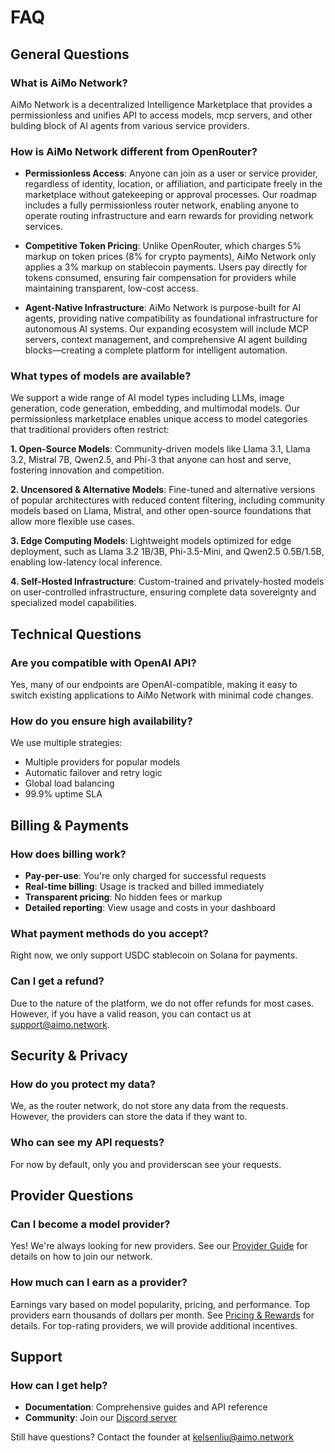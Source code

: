 # FAQ

## General Questions

### What is AiMo Network?

AiMo Network is a decentralized Intelligence Marketplace that provides a permissionless and unifies API to access models, mcp servers, and other bulding block of AI agents from various service providers.

### How is AiMo Network different from OpenRouter?

- **Permissionless Access**: Anyone can join as a user or service provider, regardless of identity, location, or affiliation, and participate freely in the marketplace without gatekeeping or approval processes. Our roadmap includes a fully permissionless router network, enabling anyone to operate routing infrastructure and earn rewards for providing network services.

- **Competitive Token Pricing**: Unlike OpenRouter, which charges 5% markup on token prices (8% for crypto payments), AiMo Network only applies a 3% markup on stablecoin payments. Users pay directly for tokens consumed, ensuring fair compensation for providers while maintaining transparent, low-cost access.

- **Agent-Native Infrastructure**: AiMo Network is purpose-built for AI agents, providing native compatibility as foundational infrastructure for autonomous AI systems. Our expanding ecosystem will include MCP servers, context management, and comprehensive AI agent building blocks—creating a complete platform for intelligent automation.

### What types of models are available?

We support a wide range of AI model types including LLMs, image generation, code generation, embedding, and multimodal models. Our permissionless marketplace enables unique access to model categories that traditional providers often restrict:

**1. Open-Source Models**: Community-driven models like Llama 3.1, Llama 3.2, Mistral 7B, Qwen2.5, and Phi-3 that anyone can host and serve, fostering innovation and competition.

**2. Uncensored & Alternative Models**: Fine-tuned and alternative versions of popular architectures with reduced content filtering, including community models based on Llama, Mistral, and other open-source foundations that allow more flexible use cases.

**3. Edge Computing Models**: Lightweight models optimized for edge deployment, such as Llama 3.2 1B/3B, Phi-3.5-Mini, and Qwen2.5 0.5B/1.5B, enabling low-latency local inference.

**4. Self-Hosted Infrastructure**: Custom-trained and privately-hosted models on user-controlled infrastructure, ensuring complete data sovereignty and specialized model capabilities.

## Technical Questions

### Are you compatible with OpenAI API?

Yes, many of our endpoints are OpenAI-compatible, making it easy to switch existing applications to AiMo Network with minimal code changes.

### How do you ensure high availability?

We use multiple strategies:
- Multiple providers for popular models
- Automatic failover and retry logic
- Global load balancing
- 99.9% uptime SLA

## Billing & Payments

### How does billing work?

- **Pay-per-use**: You're only charged for successful requests
- **Real-time billing**: Usage is tracked and billed immediately
- **Transparent pricing**: No hidden fees or markup
- **Detailed reporting**: View usage and costs in your dashboard

### What payment methods do you accept?

Right now, we only support USDC stablecoin on Solana for payments. 

### Can I get a refund?

Due to the nature of the platform, we do not offer refunds for most cases. However, if you have a valid reason, you can contact us at support@aimo.network.

## Security & Privacy

### How do you protect my data?

We, as the router network, do not store any data from the requests. However, the providers can store the data if they want to.

### Who can see my API requests?

For now by default, only you and providerscan see your requests. 


## Provider Questions

### Can I become a model provider?

Yes! We're always looking for new providers. See our [Provider Guide](/provider-guide) for details on how to join our network.

### How much can I earn as a provider?

Earnings vary based on model popularity, pricing, and performance. Top providers earn thousands of dollars per month. See [Pricing & Rewards](/provider-guide/pricing) for details. For top-rating providers, we will provide additional incentives.

## Support

### How can I get help?

- **Documentation**: Comprehensive guides and API reference
- **Community**: Join our [Discord server](https://discord.gg/MkeG9Zwuaw)

Still have questions? Contact the founder at kelsenliu@aimo.network
